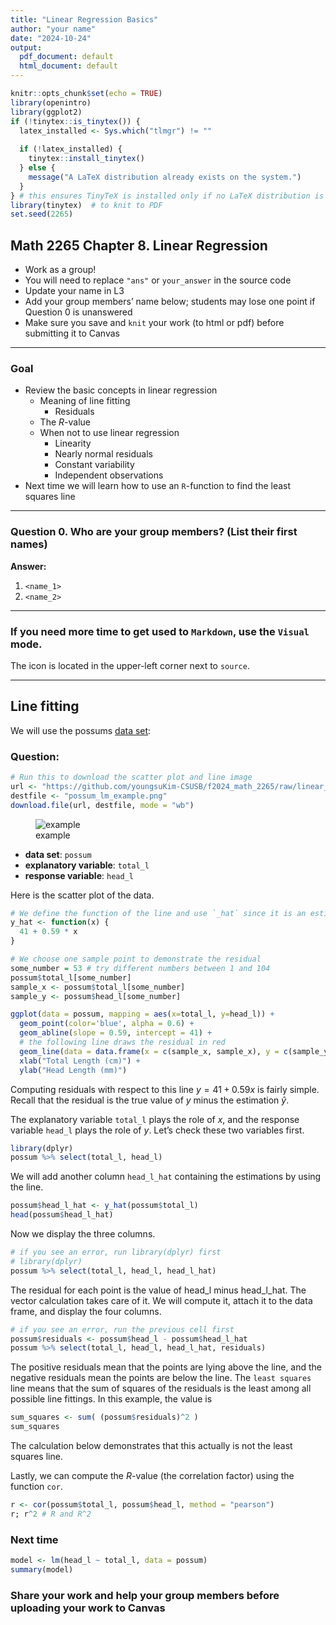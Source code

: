 ```yaml
---
title: "Linear Regression Basics"
author: "your name"
date: "2024-10-24"
output:
  pdf_document: default
  html_document: default
---
```


```r
knitr::opts_chunk$set(echo = TRUE)
library(openintro)
library(ggplot2)
if (!tinytex::is_tinytex()) {
  latex_installed <- Sys.which("tlmgr") != ""
  
  if (!latex_installed) {
    tinytex::install_tinytex()
  } else {
    message("A LaTeX distribution already exists on the system.")
  }
} # this ensures TinyTeX is installed only if no LaTeX distribution is found
library(tinytex)  # to knit to PDF
set.seed(2265)
```

## Math 2265 Chapter 8. Linear Regression

- Work as a group!
- You will need to replace `"ans"` or `your_answer` in the source code
- Update your name in L3
- Add your group members' name below; students may lose one point if Question 0 is unanswered
- Make sure you save and `knit` your work (to html or pdf) before submitting it to Canvas

---

### Goal

- Review the basic concepts in linear regression
  - Meaning of line fitting
    - Residuals
  - The $R$-value
  - When not to use linear regression
    - Linearity
    - Nearly normal residuals
    - Constant variability
    - Independent observations
- Next time we will learn how to use an `R`-function to find the least squares line 

---

### Question 0. Who are your group members? (List their first names)

**Answer:** 

  1. `<name_1>`
  1. `<name_2>`

---

### If you need more time to get used to `Markdown`, use the `Visual` mode.

The icon is located in the upper-left corner next to `source`. 

---

## Line fitting

We will use the possums [data set](https://www.openintro.org/data/index.php?data=possum):

### Question:

```r
# Run this to download the scatter plot and line image
url <- "https://github.com/youngsuKim-CSUSB/f2024_math_2265/raw/linear_regression/examples/images/possum_lm_example.png"
destfile <- "possum_lm_example.png"  
download.file(url, destfile, mode = "wb")
```

![example](./possum_lm_example.png)

- **data set**: `possum`
- **explanatory variable**: `total_l`
- **response variable**: `head_l`

Here is the scatter plot of the data.


```r
# We define the function of the line and use `_hat` since it is an estimate 
y_hat <- function(x) {
  41 + 0.59 * x 
}

# We choose one sample point to demonstrate the residual
some_number = 53 # try different numbers between 1 and 104
possum$total_l[some_number]
sample_x <- possum$total_l[some_number]
sample_y <- possum$head_l[some_number]

ggplot(data = possum, mapping = aes(x=total_l, y=head_l)) +
  geom_point(color='blue', alpha = 0.6) +
  geom_abline(slope = 0.59, intercept = 41) +
  # the following line draws the residual in red
  geom_line(data = data.frame(x = c(sample_x, sample_x), y = c(sample_y, y_hat(sample_x))), aes(x = x, y = y, colour = 'red')) +
  xlab("Total Length (cm)") + 
  ylab("Head Length (mm)")
```
Computing residuals with respect to this line $y = 41 + 0.59x$ is fairly simple. Recall that the residual is the true value of $y$ minus the estimation $\hat{y}$.

The explanatory variable `total_l` plays the role of $x$, and the response variable `head_l` plays the role of $y$. Let's check these two variables first.

```r
library(dplyr)
possum %>% select(total_l, head_l)
```

We will add another column `head_l_hat` containing the estimations by using the line. 

```r
possum$head_l_hat <- y_hat(possum$total_l)
head(possum$head_l_hat)
```

Now we display the three columns. 

```r
# if you see an error, run library(dplyr) first
# library(dplyr)
possum %>% select(total_l, head_l, head_l_hat)
```
The residual for each point is the value of head_l minus head_l_hat. The vector calculation takes care of it. We will compute it, attach it to the data frame, and display the four columns.

```r
# if you see an error, run the previous cell first
possum$residuals <- possum$head_l - possum$head_l_hat
possum %>% select(total_l, head_l, head_l_hat, residuals)
```
The positive residuals mean that the points are lying above the line, and the negative residuals mean the points are below the line. The `least squares` line means that the sum of squares of the residuals is the least among all possible line fittings. In this example, the value is

```r
sum_squares <- sum( (possum$residuals)^2 )
sum_squares
```

The calculation below demonstrates that this actually is not the least squares line. 

Lastly, we can compute the $R$-value (the correlation factor) using the function `cor`. 

```r
r <- cor(possum$total_l, possum$head_l, method = "pearson")
r; r^2 # R and R^2
```

### Next time

```r
model <- lm(head_l ~ total_l, data = possum)
summary(model)
```

### Share your work and help your group members before uploading your work to Canvas
